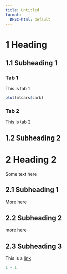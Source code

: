 ```yaml
---
title: Untitled
format:
  DHSC-html: default
---
```


# 1 Heading

## 1.1 Subheading 1 

::: {.panel-tabset}

### Tab 1 
This is tab 1
```r
plot(mtcars$carb)
```

### Tab 2
This is tab 2

:::

 
## 1.2 Subheading 2

# 2 Heading 2

Some text here

## 2.1 Subheading 1

More here

## 2.2 Subheading 2

more here

## 2.3 Subheading 3

This is a [link](https://www.gov.uk/)

```r
1 + 1
```
